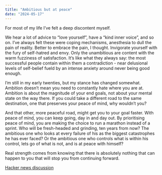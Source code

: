 ```yaml
---
title: "Ambitious but at peace"
date: "2024-05-17"
---
```


For most of my life I've felt a deep discontent myself.

We hear a lot of advice to "love yourself", have a "kind inner voice", and so on. I've always felt these were coping mechanisms, anesthesia to dull the pain of reality. Better to embrace the pain, I thought. Invigorate yourself with the fury of self-hatred and envy. Only the unambitious are content with the warm fuzziness of satisfaction. It's like what they always say: the most successful people contain within them a contradiction - near delusional levels of self-belief fueld by an intense anxiety around never being good enough.

I'm still in my early twenties, but my stance has changed somewhat. Ambition doesn't mean you need to constantly hate where you are at. Ambition is about the magnitude of your end goals, not about your mental state on the way there. If you could take a different road to the same destination, one that preserves your peace of mind, why wouldn't you?

And that other, more peaceful road, might get you to your goal faster. With peace of mind, you can keep going, day in and day out. By prioritising peace of mind, you are making the choice to run a marathon instead of a sprint. Who will be fresh-headed and grinding, ten years from now? The ambitious one who looks at every failure of his as the biggest catastrophes he has ever faced? Or the ambitious one who controls what is within his control, lets go of what is not, and is at peace with himself? 

Real strength comes from knowing that there is absolutely nothing that can happen to you that will stop you from continuing forward.

[Hacker news discussion](https://news.ycombinator.com/item?id=40389480)